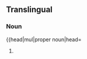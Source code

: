 ==Translingual==
{{wikipedia}}
{{wikispecies}}
===Noun===
{{head|mul|proper noun|head={{taxlink|Euphausia|gensu}} {{taxlink|superba|epithet}}

# {{taxon|species|genus|Euphasia|the [[Antarctic krill]], the most abundant species of [[krill]], marine [[crustacean]] [[plankton]], food for [[whale]]s, [[penguin]]s, fish, seals and birds, and keystone organism of the [[Antarctic ecosystem]]}}